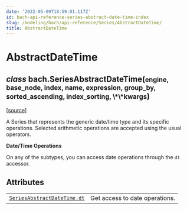 ```yaml
---
date: '2022-05-09T18:59:01.117Z'
id: bach-api-reference-series-abstract-date-time-index
slug: /modeling/bach/api-reference/Series/AbstractDateTime/
title: AbstractDateTime
---
```


# AbstractDateTime

<div className="class">

<h2 className="signature-class"><span className="type-annotation"><em>class</em></span> <span className="additional-name">bach.</span><span className="name">SeriesAbstractDateTime(</span><small className="parameter-list"><span className="parameter" id="engine">engine</span>, <span className="parameter" id="base_node">base_node</span>, <span className="parameter" id="index">index</span>, <span className="parameter" id="name">name</span>, <span className="parameter" id="expression">expression</span>, <span className="parameter" id="group_by">group_by</span>, <span className="parameter" id="sorted_ascending">sorted_ascending</span>, <span className="parameter" id="index_sorting">index_sorting</span>, <span className="parameter" id="**">\*\*kwargs</span></small>)</h2>


&#8203;<span className="view-source">[[source]](https://github.com/objectiv/objectiv-analytics/blob/main/bach/bach/series/series_datetime.py)</span>

<div className="content">

A Series that represents the generic date/time type and its specific operations. Selected arithmetic
operations are accepted using the usual operators.

**Date/Time Operations**

On any of the subtypes, you can access date operations through the `dt` accessor.


</div>


</div>

## Attributes

<div className="table-autosummary">

|                                                   |                                                                                                                                             |
| ------------------------------------------------- | ------------------------------------------------------------------------------------------------------------------------------------------ |
| [`SeriesAbstractDateTime.dt`](/modeling/bach/api-reference/Series/AbstractDateTime/bach.SeriesAbstractDateTime.dt.mdx)                         | Get access to date operations.                                                                                                              |


</div>
